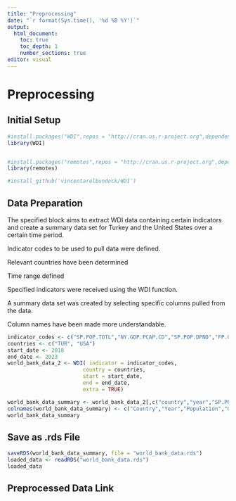 ```yaml
---
title: "Preprocessing"
date: "`r format(Sys.time(), '%d %B %Y')`"
output: 
  html_document:
    toc: true
    toc_depth: 1
    number_sections: true
editor: visual
---
```


# Preprocessing

## Initial Setup

```r

#install.packages("WDI",repos = "http://cran.us.r-project.org",dependencies=TRUE,eval=FALSE)
library(WDI)


#install.packages("remotes",repos = "http://cran.us.r-project.org",dependencies=TRUE,eval=FALSE)
library(remotes)

#install_github('vincentarelbundock/WDI')

```

## Data Preparation

The specified block aims to extract WDI data containing certain indicators and create a summary data set for Turkey and the United States over a certain time period.

Indicator codes to be used to pull data were defined.

Relevant countries have been determined

Time range defined

Specified indicators were received using the WDI function.

A summary data set was created by selecting specific columns pulled from the data.

Column names have been made more understandable.

```r
indicator_codes <- c("SP.POP.TOTL","NY.GDP.PCAP.CD","SP.POP.DPND","FP.CPI.TOTL.ZG","SL.UEM.TOTL.ZS","SL.TLF.CACT.FE.ZS","SL.TLF.CACT.MA.ZS")
countries <- c("TUR", "USA")
start_date <- 2018
end_date <- 2023
world_bank_data_2 <- WDI( indicator = indicator_codes,
                        country = countries,
                        start = start_date, 
                        end = end_date, 
                        extra = TRUE)

world_bank_data_summary <- world_bank_data_2[,c("country","year","SP.POP.TOTL","NY.GDP.PCAP.CD","SP.POP.DPND","FP.CPI.TOTL.ZG","SL.UEM.TOTL.ZS","SL.TLF.CACT.FE.ZS","SL.TLF.CACT.MA.ZS")]
colnames(world_bank_data_summary) <- c("Country","Year","Population","GdpPerCapita","AgeDependancyRatio","Inflation","UnemploymentRate","FemaleLaborRate","MaleLaborRate")
world_bank_data_summary
```

## Save as .rds File

```r
saveRDS(world_bank_data_summary, file = "world_bank_data.rds")
loaded_data <- readRDS("world_bank_data.rds")
loaded_data

```

## Preprocessed Data Link

